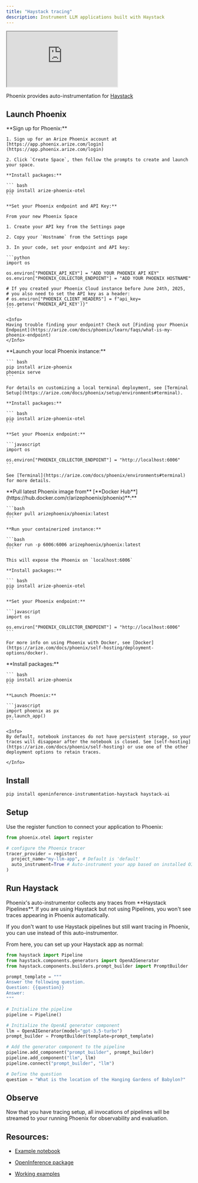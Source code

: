 ```yaml
---
title: "Haystack tracing"
description: Instrument LLM applications built with Haystack
---
```


<iframe src="https://cdn.iframe.ly/RoYojEs" style={{ top: "0", left: "0", width: "100%", height: "100%", position: "absolute", border: "0" }} allowFullScreen scrolling="no" allow="accelerometer *; clipboard-write *; encrypted-media *; gyroscope *; picture-in-picture *; web-share *;"></iframe>

Phoenix provides auto-instrumentation for [Haystack](https://haystack.deepset.ai/)

## Launch Phoenix

<Tabs>
  <Tab title="Phoenix Cloud">
    **Sign up for Phoenix:**

    1. Sign up for an Arize Phoenix account at [https://app.phoenix.arize.com/login](https://app.phoenix.arize.com/login)

    2. Click `Create Space`, then follow the prompts to create and launch your space.

    **Install packages:**

    ``` bash
    pip install arize-phoenix-otel
    ```

    **Set your Phoenix endpoint and API Key:**

    From your new Phoenix Space

    1. Create your API key from the Settings page

    2. Copy your `Hostname` from the Settings page

    3. In your code, set your endpoint and API key:

    ```python
    import os

    os.environ["PHOENIX_API_KEY"] = "ADD YOUR PHOENIX API KEY"
    os.environ["PHOENIX_COLLECTOR_ENDPOINT"] = "ADD YOUR PHOENIX HOSTNAME"

    # If you created your Phoenix Cloud instance before June 24th, 2025,
    # you also need to set the API key as a header:
    # os.environ["PHOENIX_CLIENT_HEADERS"] = f"api_key={os.getenv('PHOENIX_API_KEY')}"
    ```

    <Info>
    Having trouble finding your endpoint? Check out [Finding your Phoenix Endpoint](https://arize.com/docs/phoenix/learn/faqs/what-is-my-phoenix-endpoint)
    </Info>
  </Tab>
  <Tab title="Command Line">
    **Launch your local Phoenix instance:**

    ``` bash
    pip install arize-phoenix
    phoenix serve
    ```

    For details on customizing a local terminal deployment, see [Terminal Setup](https://arize.com/docs/phoenix/setup/environments#terminal).

    **Install packages:**

    ``` bash
    pip install arize-phoenix-otel
    ```

    **Set your Phoenix endpoint:**

    ```javascript
    import os

    os.environ["PHOENIX_COLLECTOR_ENDPOINT"] = "http://localhost:6006"
    ```

    See [Terminal](https://arize.com/docs/phoenix/environments#terminal) for more details.
  </Tab>
  <Tab title="Docker">
    **Pull latest Phoenix image from** [**Docker Hub**](https://hub.docker.com/r/arizephoenix/phoenix)**:**

    ```bash
    docker pull arizephoenix/phoenix:latest
    ```

    **Run your containerized instance:**

    ```bash
    docker run -p 6006:6006 arizephoenix/phoenix:latest
    ```

    This will expose the Phoenix on `localhost:6006`

    **Install packages:**

    ``` bash
    pip install arize-phoenix-otel
    ```

    **Set your Phoenix endpoint:**

    ```javascript
    import os

    os.environ["PHOENIX_COLLECTOR_ENDPOINT"] = "http://localhost:6006"
    ```

    For more info on using Phoenix with Docker, see [Docker](https://arize.com/docs/phoenix/self-hosting/deployment-options/docker).
  </Tab>
    <Tab title="Notebook">
    **Install packages:**

    ``` bash
    pip install arize-phoenix
    ```

    **Launch Phoenix:**

    ```javascript
    import phoenix as px
    px.launch_app()
    ```

    <Info>
    By default, notebook instances do not have persistent storage, so your traces will disappear after the notebook is closed. See [self-hosting](https://arize.com/docs/phoenix/self-hosting) or use one of the other deployment options to retain traces.

    </Info>
  </Tab>
</Tabs>

## Install

```bash
pip install openinference-instrumentation-haystack haystack-ai
```

## Setup

Use the register function to connect your application to Phoenix:

```python
from phoenix.otel import register

# configure the Phoenix tracer
tracer_provider = register(
  project_name="my-llm-app", # Default is 'default'
  auto_instrument=True # Auto-instrument your app based on installed OI dependencies
)
```

## Run Haystack

<Info>
Phoenix's auto-instrumentor collects any traces from **Haystack Pipelines**. If you are using Haystack but not using Pipelines, you won't see traces appearing in Phoenix automatically.

If you don't want to use Haystack pipelines but still want tracing in Phoenix, you can use instead of this auto-instrumentor.

</Info>

From here, you can set up your Haystack app as normal:

```python
from haystack import Pipeline
from haystack.components.generators import OpenAIGenerator
from haystack.components.builders.prompt_builder import PromptBuilder

prompt_template = """
Answer the following question.
Question: {{question}}
Answer:
"""

# Initialize the pipeline
pipeline = Pipeline()

# Initialize the OpenAI generator component
llm = OpenAIGenerator(model="gpt-3.5-turbo")
prompt_builder = PromptBuilder(template=prompt_template)

# Add the generator component to the pipeline
pipeline.add_component("prompt_builder", prompt_builder)
pipeline.add_component("llm", llm)
pipeline.connect("prompt_builder", "llm")

# Define the question
question = "What is the location of the Hanging Gardens of Babylon?"
```

## Observe

Now that you have tracing setup, all invocations of pipelines will be streamed to your running Phoenix for observability and evaluation.

## Resources:

* [Example notebook](https://github.com/Arize-ai/openinference/blob/main/python/instrumentation/openinference-instrumentation-haystack/examples/qa_rag_pipeline.py)

* [OpenInference package](https://github.com/Arize-ai/openinference/blob/main/python/instrumentation/openinference-instrumentation-haystack)

* [Working examples](https://github.com/Arize-ai/openinference/tree/main/python/instrumentation/openinference-instrumentation-haystack/examples)


